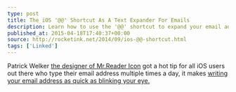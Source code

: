 ```yaml
---
type: post
title: The iOS '@@' Shortcut As A Text Expander For Emails
description: Learn how to use the '@@' shortcut to expand your email address on iOS.
published_at: 2015-04-18T17:40:37+00:00
source: http://rocketink.net/2014/09/ios-@@-shortcut.html
tags: ['Linked']
---
```


Patrick Welker [the designer of Mr.Reader Icon][1] got a hot tip for all iOS users out there who type their email address multiple times a day, it makes [writing your email address as quick as blinking your eye.][2]

[1]: http://rocketink.net/2014/01/mr-reader-icon.html
[2]: http://rocketink.net/2014/09/ios-@@-shortcut.html
